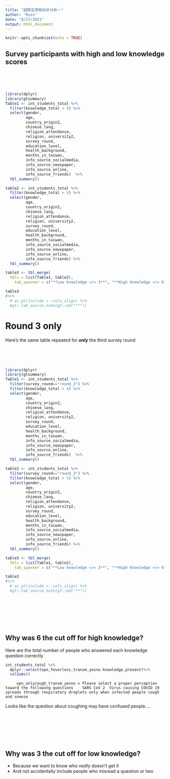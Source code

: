 ```yaml
---
title: "國際生問卷初步分析一"
author: "Russ"
date: "8/27/2021"
output: html_document
---
```


```r
knitr::opts_chunk$set(echo = TRUE)
```

## Survey participants with high and low knowledge scores     
&nbsp;                      
&nbsp;     
&nbsp;        

```r
library(dplyr)
library(gtsummary)
Table1 <- int_students_total %>%
  filter(knowledge_total < 4) %>%
  select(gender,
         age,
         country_origin2,
         chinese_lang,
         religion_attendance,
         religion, university2,
         survey_round,
         education_level,
         health_background, 
         months_in_taiwan, 
         info_source_socialmedia,
         info_source_newspaper,
         info_source_online,
         info_source_friends)  %>% 
  tbl_summary() 

table2 <- int_students_total %>%
  filter(knowledge_total > 5) %>%
  select(gender,
         age,
         country_origin2,
         chinese_lang,
         religion_attendance,
         religion, university2,
         survey_round,
         education_level,
         health_background, 
         months_in_taiwan, 
         info_source_socialmedia,
         info_source_newspaper,
         info_source_online,
         info_source_friends) %>% 
  tbl_summary()

table3 <- tbl_merge(
  tbls = list(Table1, table2), 
    tab_spanner = c("**Low knowledge </= 3**", "**High Knowledge >/= 6**"))

table3
#%>%
  # as_gt(include = -cols_align) %>%
  #gt::tab_source_note(gt::md("**"))


```

# Round 3 only
Here's the same table repeated for ***only*** the third survey round

&nbsp;                      
&nbsp;     
&nbsp;        

```r
library(dplyr)
library(gtsummary)
Table1 <- int_students_total %>%
  filter(survey_round=="round_3") %>%
  filter(knowledge_total < 4) %>%
  select(gender,
         age,
         country_origin2,
         chinese_lang,
         religion_attendance,
         religion, university2,
         survey_round,
         education_level,
         health_background, 
         months_in_taiwan, 
         info_source_socialmedia,
         info_source_newspaper,
         info_source_online,
         info_source_friends)  %>% 
  tbl_summary() 

table2 <- int_students_total %>%
  filter(survey_round=="round_3") %>%
  filter(knowledge_total > 5) %>%
  select(gender,
         age,
         country_origin2,
         chinese_lang,
         religion_attendance,
         religion, university2,
         survey_round,
         education_level,
         health_background, 
         months_in_taiwan, 
         info_source_socialmedia,
         info_source_newspaper,
         info_source_online,
         info_source_friends) %>% 
  tbl_summary()

table3 <- tbl_merge(
  tbls = list(Table1, table2), 
    tab_spanner = c("**Low knowledge </= 3**", "**High Knowledge >/= 6**"))

table3
#%>%
  # as_gt(include = -cols_align) %>%
  #gt::tab_source_note(gt::md("**"))


```

&nbsp;                      
&nbsp;     
&nbsp; 
&nbsp;                      
&nbsp;     
&nbsp; 

## Why was 6 the cut off for high knowledge?
Here are the total number of people who answered each knowledge question correctly          

```r
int_students_total %>% 
  dplyr::select(opn_feverless_transm_yesno:knowledge_present)%>% 
  colSums()

```
         
         opn_onlycough_transm_yesno = Please select a proper perception toward the following questions    SARS CoV 2  Virus causing COVID 19  spreads through respiratory droplets only when infected people cough and sneeze         

Looks like the question about coughing may have confused people....      

&nbsp;                      
&nbsp;     
&nbsp; 
&nbsp;                      
&nbsp;     
&nbsp;          


## Why was 3 the cut off for low knowledge?
- Because we want to know who *really* doesn't get it 
- And not accidentally include people who misread a question or two
&nbsp;                      
&nbsp;     
&nbsp; 
&nbsp;                      
&nbsp;     
&nbsp; 
&nbsp;                      
&nbsp;     
&nbsp;
